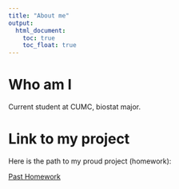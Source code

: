 ```yaml
---
title: "About me"
output: 
  html_document:
    toc: true
    toc_float: true
---
```


# Who am I

Current student at CUMC, biostat major. 


# Link to my project

Here is the path to my proud project (homework):

[Past Homework](https://github.com/Shane-1996/p8105_hw3_sz2872)
